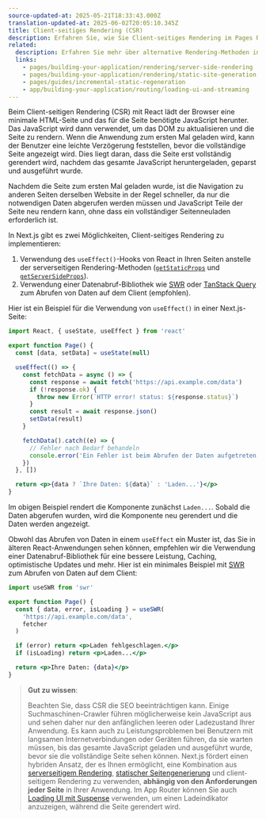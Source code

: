 ```yaml
---
source-updated-at: 2025-05-21T18:33:43.000Z
translation-updated-at: 2025-06-02T20:05:10.345Z
title: Client-seitiges Rendering (CSR)
description: Erfahren Sie, wie Sie Client-seitiges Rendering im Pages Router implementieren.
related:
  description: Erfahren Sie mehr über alternative Rendering-Methoden in Next.js.
  links:
    - pages/building-your-application/rendering/server-side-rendering
    - pages/building-your-application/rendering/static-site-generation
    - pages/guides/incremental-static-regeneration
    - app/building-your-application/routing/loading-ui-and-streaming
---
```


Beim Client-seitigen Rendering (CSR) mit React lädt der Browser eine minimale HTML-Seite und das für die Seite benötigte JavaScript herunter. Das JavaScript wird dann verwendet, um das DOM zu aktualisieren und die Seite zu rendern. Wenn die Anwendung zum ersten Mal geladen wird, kann der Benutzer eine leichte Verzögerung feststellen, bevor die vollständige Seite angezeigt wird. Dies liegt daran, dass die Seite erst vollständig gerendert wird, nachdem das gesamte JavaScript heruntergeladen, geparst und ausgeführt wurde.

Nachdem die Seite zum ersten Mal geladen wurde, ist die Navigation zu anderen Seiten derselben Website in der Regel schneller, da nur die notwendigen Daten abgerufen werden müssen und JavaScript Teile der Seite neu rendern kann, ohne dass ein vollständiger Seitenneuladen erforderlich ist.

In Next.js gibt es zwei Möglichkeiten, Client-seitiges Rendering zu implementieren:

1. Verwendung des `useEffect()`-Hooks von React in Ihren Seiten anstelle der serverseitigen Rendering-Methoden ([`getStaticProps`](/docs/pages/building-your-application/data-fetching/get-static-props) und [`getServerSideProps`](/docs/pages/building-your-application/data-fetching/get-server-side-props)).
2. Verwendung einer Datenabruf-Bibliothek wie [SWR](https://swr.vercel.app/) oder [TanStack Query](https://tanstack.com/query/latest/) zum Abrufen von Daten auf dem Client (empfohlen).

Hier ist ein Beispiel für die Verwendung von `useEffect()` in einer Next.js-Seite:

```jsx filename="pages/index.js"
import React, { useState, useEffect } from 'react'

export function Page() {
  const [data, setData] = useState(null)

  useEffect(() => {
    const fetchData = async () => {
      const response = await fetch('https://api.example.com/data')
      if (!response.ok) {
        throw new Error(`HTTP error! status: ${response.status}`)
      }
      const result = await response.json()
      setData(result)
    }

    fetchData().catch((e) => {
      // Fehler nach Bedarf behandeln
      console.error('Ein Fehler ist beim Abrufen der Daten aufgetreten: ', e)
    })
  }, [])

  return <p>{data ? `Ihre Daten: ${data}` : 'Laden...'}</p>
}
```

Im obigen Beispiel rendert die Komponente zunächst `Laden...`. Sobald die Daten abgerufen wurden, wird die Komponente neu gerendert und die Daten werden angezeigt.

Obwohl das Abrufen von Daten in einem `useEffect` ein Muster ist, das Sie in älteren React-Anwendungen sehen können, empfehlen wir die Verwendung einer Datenabruf-Bibliothek für eine bessere Leistung, Caching, optimistische Updates und mehr. Hier ist ein minimales Beispiel mit [SWR](https://swr.vercel.app/) zum Abrufen von Daten auf dem Client:

```jsx filename="pages/index.js"
import useSWR from 'swr'

export function Page() {
  const { data, error, isLoading } = useSWR(
    'https://api.example.com/data',
    fetcher
  )

  if (error) return <p>Laden fehlgeschlagen.</p>
  if (isLoading) return <p>Laden...</p>

  return <p>Ihre Daten: {data}</p>
}
```

> **Gut zu wissen**:
>
> Beachten Sie, dass CSR die SEO beeinträchtigen kann. Einige Suchmaschinen-Crawler führen möglicherweise kein JavaScript aus und sehen daher nur den anfänglichen leeren oder Ladezustand Ihrer Anwendung. Es kann auch zu Leistungsproblemen bei Benutzern mit langsamen Internetverbindungen oder Geräten führen, da sie warten müssen, bis das gesamte JavaScript geladen und ausgeführt wurde, bevor sie die vollständige Seite sehen können. Next.js fördert einen hybriden Ansatz, der es Ihnen ermöglicht, eine Kombination aus [serverseitigem Rendering](/docs/pages/building-your-application/rendering/server-side-rendering), [statischer Seitengenerierung](/docs/pages/building-your-application/rendering/static-site-generation) und client-seitigem Rendering zu verwenden, **abhängig von den Anforderungen jeder Seite** in Ihrer Anwendung. Im App Router können Sie auch [Loading UI mit Suspense](/docs/app/building-your-application/routing/loading-ui-and-streaming) verwenden, um einen Ladeindikator anzuzeigen, während die Seite gerendert wird.